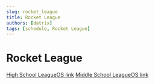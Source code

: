 ```yaml
---
slug: rocket_league
title: Rocket League
authors: [datrix]
tags: [schedule, Rocket League]
---
```


# Rocket League

[High School LeagueOS link](https://idahoesports.leagueos.gg/league/seasons/AAGbXYsjTQ8rpikX1VTK)
[Middle School LeagueOS link](https://idahoesports.leagueos.gg/league/seasons/IQ7G2IxBdoVqMrD94WQv)
